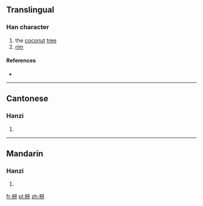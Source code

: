==Translingual==

===Han character===
{{Han char|rn=75|rad=木|as=04|sn=8|four=4194<sub>0</sub>|canj=木一女竹 (DMVH)|ids=⿰[[木]][[牙]]}}

# the [[coconut]] [[tree]]
# [[rim]]

====References====
* {{Han ref|kx=0515.120|dkj=14542|hdz=21167.060|uh=6792|ud=26514|bh=CCD6|bd=52438}}

----

==Cantonese==

===Hanzi===
{{yue-hanzi|jyut=[[ngaa4]]|y=nga4}}

# {{defn|lang=yue|sort=木04}}

----

==Mandarin==

===Hanzi===
{{cmn-hanzi|pin=[[yá]] ([[ya2]]), [[yā]] ([[ya1]])|wg=ya<sup>2</sup>, ya<sup>1</sup>}}

# {{defn|lang=cmn|sort=木04}}

[[fr:枒]]
[[pl:枒]]
[[zh:枒]]